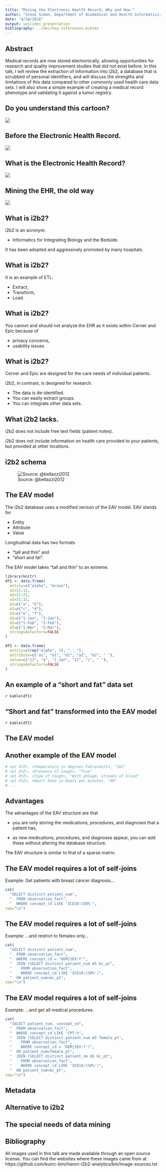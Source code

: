 ```yaml
---
title: "Mining the Electronic Health Record, Why and How."
author: "Steve Simon, Department of Biomedical and Health Informatics, UMKC"
date: "4/19/2018"
output: ioslides_presentation
bibliography: ../doc/key-references.bibtex
---
```


## Abstract

Medical records are now stored electronically, allowing opportunities for research and quality improvement studies that did not exist before. In this talk, I will review the extraction of information into i2b2, a database that is scrubbed of personal identifiers, and will discuss the strengths and limitations of this data compared to other commonly used health care data sets. I will also show a simple example of creating a medical record phenotype and validating it against a tumor registry.

## Do you understand this cartoon?

![](~/heron-i2b2-analytics/bin/bobby-tables-cartoon.png)

## Before the Electronic Health Record.

![](~/heron-i2b2-analytics/bin/paper-health-record.jpg)

## What is the Electronic Health Record?

![](~/heron-i2b2-analytics/bin/ehr-data-entry.jpg)


## Mining the EHR, the old way

![](~/heron-i2b2-analytics/bin/data-in-excel-spreadsheet.jpg)

## What is i2b2?

i2b2 is an acronym:

* Informatics for Integrating Biology and the Bedside.

It has been adopted and aggressively promoted by many hospitals.

## What is i2b2?

It is an example of ETL:

* Extract,
* Transform, 
* Load.

## What is i2b2?

You cannot and should not analyze the EHR as it exists within Cerner and Epic because of

* privacy concerns,
* usability issues.

## What is i2b2?

Cerner and Epic are designed for the care needs of individual patients.

i2b2, in contrast, is designed for research.

* The data is de-identified.
* You can easily extract groups.
* You can integrate other data sets.

## What i2b2 lacks.

i2b2 does not include free text fields (patient notes).

i2b2 does not include information on health care provided to your patients, but provided at other locations.

## i2b2 schema

![Source: @bellazzi2012](~/heron-i2b2-analytics/bin/i2b2-schema.jpg)

## The EAV model

The i2b2 database uses a modified verison of the EAV model. EAV stands for

* Entity
* Attribute
* Value

Longitudinal data has two formats

* "tall and thin" and
* "short and fat".

The EAV model takes "tall and thin" to an extreme.

```r
library(knitr)
df1 <- data.frame(
  entity=c("alpha", "bravo"),
  a1=11:12,
  a2=21:22,
  a3=31:32,
  b1=c("a", "b"),
  b2=c("c", "d"),
  b3=c("e", "f"),
  d1=c("1-Jan", "2-Jan"),
  d2=c("1-Feb", "2-Feb"),
  d3=c("1-Mar", "2-Mar"),
  stringsAsFactors=FALSE
)

df2 <- data.frame(
  entity=c(rep("alpha", 5), "..."),
  attribute=c("a1", "b1", "d1", "a2", "b2", " "),
  value=c("11", "a", "1-Jan", "21", "c", " "),
  stringsAsFactors=FALSE
)  
```

## An example of a "short and fat" data set

`r kable(df1)`

## "Short and fat" transformed into the EAV model

`r kable(df2)`

## The EAV model

## Another example of the EAV model

```r
# <pt XYZ>, <Temperature in degrees Fahrenheit>, "102"
# <pt XYZ>, <Presence of Cough>, "True"
# <pt XYZ>, <Type of Cough>, "With phlegm, streaks of blood"
# <pt XYZ>, <Heart Rate in beats per minute>, "98"
# ...

```

## Advantages

The advantages of the EAV structure are that

* you are only storing the medications, procedures, and diagnoses that a patient has,

* as new medications, procedures, and diagnoses appear, you can add these without altering the database structure.

The EAV structure is similar to that of a sparse matrix.

## The EAV model requires a lot of self-joins

Example: Get patients with breast cancer diagnosis...

```r
cat(
  "SELECT distinct patient_num",
  "  FROM observation_fact",
  "  WHERE concept_cd LIKE 'ICD10:C50%'",
sep="\n")
```

## The EAV model requires a lot of self-joins

Example: ...and restrict to females only...

```r
cat(
  "SELECT distinct patient_num",
  "  FROM observation_fact",
  "  WHERE concept_cd = 'DEM|SEX:f'",
  "  JOIN (SELECT distinct patient_num AS bc_pt",
  "    FROM observation_fact",
  "    WHERE concept_cd LIKE 'ICD10:C50%')",
  "  ON patient_num=bc_pt",
sep="\n")
```

## The EAV model requires a lot of self-joins

Example: ...and get all medical procedures.

```r
cat(
  "SELECT patient_num, concept_cd",
  "  FROM observation_fact",
  "  WHERE concept_cd LIKE 'CPT:%", 
  "  JOIN (SELECT distinct patient_num AS female_pt",
  "    FROM observation_fact",
  "    WHERE concept_cd = 'DEM|SEX:f')",
  "  ON patient_num=female_pt",
  "  JOIN (SELECT distinct patient_nm AS bc_pt",
  "    FROM observation_fact",
  "    WHERE concept_cd LIKE 'ICD10:C50%')",
  "  ON patient_num=bc_pt",
sep="\n")
```

## Metadata

## Alternative to i2b2

## The special needs of data mining

## Bibliography

All images used in this talk are made available through an open source license. You can find the websites where these images came from at https://github.com/kumc-bmi/heron-i2b2-analytics/bin/image-sources.txt

